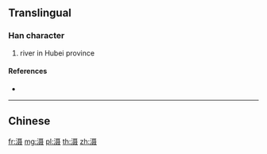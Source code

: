 {{character info/new}}
{{also|灄}}
==Translingual==

===Han character===
{{Han char|rn=85|rad=水|as=10|sn=13|four=|canj=ESJE|ids=⿰氵聂}}

# river in Hubei province

====References====
* {{Han ref|kx=0643.241|hdz=31693.110|uh=6EE0|ud=28384}}

----

==Chinese==
{{zh-see|灄}}

[[fr:滠]]
[[mg:滠]]
[[pl:滠]]
[[th:滠]]
[[zh:滠]]